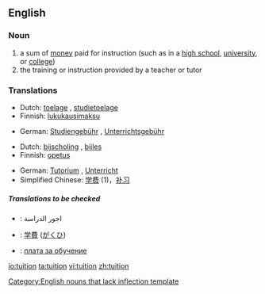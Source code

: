 ==English==
{{wikipedia}}
===Noun===
{{en-noun}}
# a sum of [[money]] paid for instruction (such as in a [[high school]], [[university]], or [[college]])
# the training or instruction provided by a teacher or tutor

===Translations===
{{trans-top|a sum of money paid for instruction}}
*Dutch: [[toelage]] {{f}}, [[studietoelage]] {{f}}
*Finnish: [[lukukausimaksu]]
{{trans-mid}}
*German: [[Studiengebühr]] {{f}}, [[Unterrichtsgebühr]] {{f}}
{{trans-bottom}}

{{trans-top|the training or instruction provided by a teacher or tutor}}
*Dutch: [[bijscholing]] {{f}}, [[bijles]] {{f}}
*Finnish: [[opetus]]
{{trans-mid}}
*German: [[Tutorium]] {{n}}, [[Unterricht]] {{m}}
*Simplified Chinese: [[学费]] (1)，[[补习]]
{{trans-bottom}}

=====Translations to be checked=====
{{checktrans}}
{{top}}
*{{ttbc|Arabic}}: اجور الدراسة
*{{ttbc|Japanese}}: [[学費]] ([[がくひ]])
{{mid}}
*{{ttbc|Russian}}: [[плата за обучение]]
{{bottom}}

[[Category:English nouns that lack inflection template]]

[[io:tuition]]
[[ta:tuition]]
[[vi:tuition]]
[[zh:tuition]]